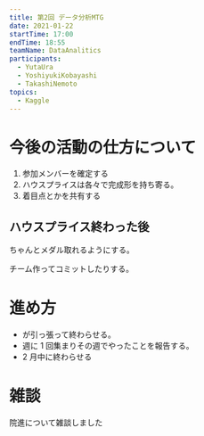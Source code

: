 ```yaml
---
title: 第2回 データ分析MTG
date: 2021-01-22
startTime: 17:00
endTime: 18:55
teamName: DataAnalitics
participants:
  - YutaUra
  - YoshiyukiKobayashi
  - TakashiNemoto
topics:
  - Kaggle
---
```


# 今後の活動の仕方について

1. 参加メンバーを確定する
2. ハウスプライスは各々で完成形を持ち寄る。
3. 着目点とかを共有する

## ハウスプライス終わった後

ちゃんとメダル取れるようにする。

チーム作ってコミットしたりする。

# 進め方

- <user name="YoshiyukiKobayashi" /> が引っ張って終わらせる。
- 週に 1 回集まりその週でやったことを報告する。
- 2 月中に終わらせる

# 雑談

院進について雑談しました
